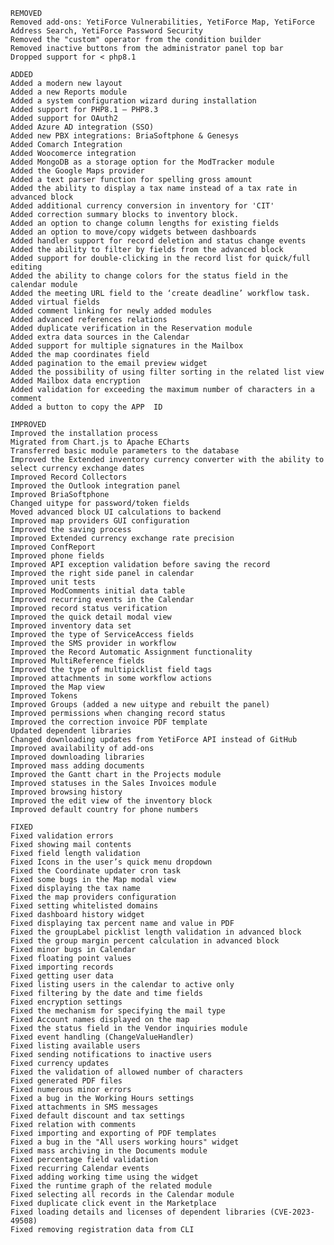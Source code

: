 ```
REMOVED
Removed add-ons: YetiForce Vulnerabilities, YetiForce Map, YetiForce Address Search, YetiForce Password Security
Removed the "custom" operator from the condition builder
Removed inactive buttons from the administrator panel top bar
Dropped support for < php8.1

ADDED
Added a modern new layout
Added a new Reports module
Added a system configuration wizard during installation
Added support for PHP8.1 – PHP8.3
Added support for OAuth2
Added Azure AD integration (SSO)
Added new PBX integrations: BriaSoftphone & Genesys
Added Comarch Integration
Added Woocomerce integration
Added MongoDB as a storage option for the ModTracker module
Added the Google Maps provider
Added a text parser function for spelling gross amount
Added the ability to display a tax name instead of a tax rate in advanced block
Added additional currency conversion in inventory for 'CIT'
Added correction summary blocks to inventory block.
Added an option to change column lengths for existing fields
Added an option to move/copy widgets between dashboards
Added handler support for record deletion and status change events
Added the ability to filter by fields from the advanced block
Added support for double-clicking in the record list for quick/full editing
Added the ability to change colors for the status field in the calendar module
Added the meeting URL field to the ‘create deadline’ workflow task.
Added virtual fields
Added comment linking for newly added modules
Added advanced references relations
Added duplicate verification in the Reservation module
Added extra data sources in the Calendar
Added support for multiple signatures in the Mailbox
Added the map coordinates field
Added pagination to the email preview widget
Added the possibility of using filter sorting in the related list view
Added Mailbox data encryption
Added validation for exceeding the maximum number of characters in a comment
Added a button to copy the APP  ID

IMPROVED
Improved the installation process
Migrated from Chart.js to Apache ECharts
Transferred basic module parameters to the database
Improved the Extended inventory currency converter with the ability to select currency exchange dates
Improved Record Collectors
Improved the Outlook integration panel
Improved BriaSoftphone
Changed uitype for password/token fields
Moved advanced block UI calculations to backend
Improved map providers GUI configuration
Improved the saving process
Improved Extended currency exchange rate precision
Improved ConfReport
Improved phone fields
Improved API exception validation before saving the record
Improved the right side panel in calendar
Improved unit tests
Improved ModComments initial data table
Improved recurring events in the Calendar
Improved record status verification
Improved the quick detail modal view
Improved inventory data set
Improved the type of ServiceAccess fields
Improved the SMS provider in workflow
Improved the Record Automatic Assignment functionality
Improved MultiReference fields
Improved the type of multipicklist field tags
Improved attachments in some workflow actions
Improved the Map view
Improved Tokens
Improved Groups (added a new uitype and rebuilt the panel)
Improved permissions when changing record status
Improved the correction invoice PDF template
Updated dependent libraries
Changed downloading updates from YetiForce API instead of GitHub
Improved availability of add-ons
Improved downloading libraries
Improved mass adding documents
Improved the Gantt chart in the Projects module
Improved statuses in the Sales Invoices module
Improved browsing history
Improved the edit view of the inventory block
Improved default country for phone numbers

FIXED
Fixed validation errors
Fixed showing mail contents
Fixed field length validation
Fixed Icons in the user’s quick menu dropdown
Fixed the Coordinate updater cron task
Fixed some bugs in the Map modal view
Fixed displaying the tax name
Fixed the map providers configuration
Fixed setting whitelisted domains
Fixed dashboard history widget
Fixed displaying tax percent name and value in PDF
Fixed the groupLabel picklist length validation in advanced block
Fixed the group margin percent calculation in advanced block
Fixed minor bugs in Calendar
Fixed floating point values
Fixed importing records
Fixed getting user data
Fixed listing users in the calendar to active only
Fixed filtering by the date and time fields
Fixed encryption settings
Fixed the mechanism for specifying the mail type
Fixed Account names displayed on the map
Fixed the status field in the Vendor inquiries module
Fixed event handling (ChangeValueHandler)
Fixed listing available users
Fixed sending notifications to inactive users
Fixed currency updates
Fixed the validation of allowed number of characters
Fixed generated PDF files
Fixed numerous minor errors
Fixed a bug in the Working Hours settings
Fixed attachments in SMS messages
Fixed default discount and tax settings
Fixed relation with comments
Fixed importing and exporting of PDF templates
Fixed a bug in the "All users working hours" widget
Fixed mass archiving in the Documents module
Fixed percentage field validation
Fixed recurring Calendar events
Fixed adding working time using the widget
Fixed the runtime graph of the related module
Fixed selecting all records in the Calendar module
Fixed duplicate click event in the Marketplace
Fixed loading details and licenses of dependent libraries (CVE-2023-49508)
Fixed removing registration data from CLI
```